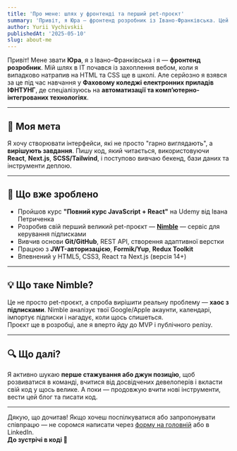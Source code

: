 ```yaml
---
title: 'Про мене: шлях у фронтенді та перший pet-проєкт'
summary: 'Привіт, я Юра — фронтенд розробник із Івано-Франківська. Цей пост — коротка історія мого шляху у програмуванні, навчання, та мого першого серйозного pet-проєкту Nimble.'
author: Yurii Vychivskii
publishedAt: '2025-05-10'
slug: about-me
---
```


Привіт! Мене звати **Юра**, я з Івано-Франківська і я — **фронтенд розробник**. Мій шлях в ІТ почався із захоплення вебом, коли я випадково натрапив на HTML та CSS ще в школі. Але серйозно я взявся за це під час навчання у **Фаховому коледжі електронних приладів ІФНТУНГ**, де спеціалізуюсь на **автоматизації та комп’ютерно-інтегрованих технологіях**.

---

## 🎯 Моя мета

Я хочу створювати інтерфейси, які не просто "гарно виглядають", а **вирішують завдання**. Пишу код, який читається, використовуючи **React**, **Next.js**, **SCSS/Tailwind**, і поступово вивчаю бекенд, бази даних та інструменти деплою.

---

## 🧠 Що вже зроблено

- Пройшов курс **"Повний курс JavaScript + React"** на Udemy від Івана Петриченка
- Розробив свій перший великий pet-проєкт — [**Nimble**](/projects/nimble) — сервіс для керування підписками
- Вивчив основи **Git/GitHub**, REST API, створення адаптивної верстки
- Працюю з **JWT-авторизацією**, **Formik/Yup**, **Redux Toolkit**
- Впевнений у HTML5, CSS3, React та Next.js (версія 14+)

---

## 💡 Що таке Nimble?

Це не просто pet-проєкт, а спроба вирішити реальну проблему — **хаос з підписками**. Nimble аналізує твої Google/Apple акаунти, календарі, імпортує підписки і нагадує, коли щось спишеться.  
Проєкт ще в розробці, але я вперто йду до MVP і публічного релізу.

---

## 🔍 Що далі?

Я активно шукаю **перше стажування або джун позицію**, щоб розвиватися в команді, вчитися від досвідчених девелоперів і вкласти свій код у щось велике. А поки — продовжую вчити нові інструменти, вести цей блог та писати код.

---

Дякую, що дочитав! Якщо хочеш поспілкуватися або запропонувати співпрацю — не соромся написати через [форму на головній](/#contact) або в LinkedIn.  
**До зустрічі в коді 👋**
